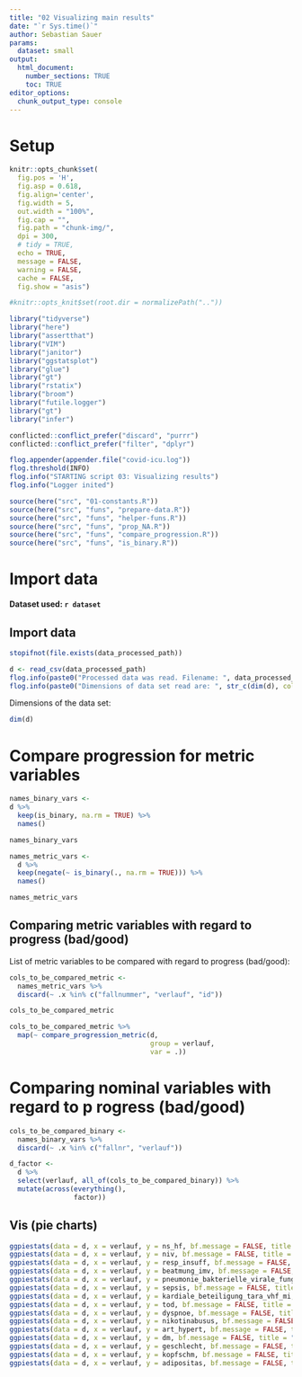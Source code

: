 ```yaml
---
title: "02 Visualizing main results"
date: "`r Sys.time()`"
author: Sebastian Sauer
params:
  dataset: small
output: 
  html_document:
    number_sections: TRUE
    toc: TRUE
editor_options: 
  chunk_output_type: console
---
```


# Setup


```r

knitr::opts_chunk$set(
  fig.pos = 'H',
  fig.asp = 0.618,
  fig.align='center',
  fig.width = 5,
  out.width = "100%",
  fig.cap = "", 
  fig.path = "chunk-img/",
  dpi = 300,
  # tidy = TRUE,
  echo = TRUE,
  message = FALSE,
  warning = FALSE,
  cache = FALSE,
  fig.show = "asis")

#knitr::opts_knit$set(root.dir = normalizePath(".."))
```



```r
library("tidyverse")
library("here")
library("assertthat")
library("VIM")
library("janitor")
library("ggstatsplot")
library("glue")
library("gt")
library("rstatix")
library("broom")
library("futile.logger")
library("gt")
library("infer")

conflicted::conflict_prefer("discard", "purrr")
conflicted::conflict_prefer("filter", "dplyr")
```





```r
flog.appender(appender.file("covid-icu.log"))
flog.threshold(INFO)
flog.info("STARTING script 03: Visualizing results")
flog.info("Logger inited")
```


```r
source(here("src", "01-constants.R"))
source(here("src", "funs", "prepare-data.R"))
source(here("src", "funs", "helper-funs.R"))
source(here("src", "funs", "prop_NA.R"))
source(here("src", "funs", "compare_progression.R"))
source(here("src", "funs", "is_binary.R"))
```



# Import data




**Dataset used: `r dataset`**

## Import data

```r
stopifnot(file.exists(data_processed_path))

d <- read_csv(data_processed_path)
flog.info(paste0("Processed data was read. Filename: ", data_processed_path))
flog.info(paste0("Dimensions of data set read are: ", str_c(dim(d), collapse = ", ")))
```


Dimensions of the data set:

```r
dim(d)
```



# Compare progression for metric variables


```r
names_binary_vars <- 
d %>% 
  keep(is_binary, na.rm = TRUE) %>% 
  names()

names_binary_vars

names_metric_vars <-
  d %>% 
  keep(negate(~ is_binary(., na.rm = TRUE))) %>% 
  names()

names_metric_vars
```


## Comparing metric variables with regard to progress (bad/good) 

List of metric variables to be compared with regard to progress (bad/good):

```r
cols_to_be_compared_metric <-
  names_metric_vars %>% 
  discard(~ .x %in% c("fallnummer", "verlauf", "id"))

cols_to_be_compared_metric
```



```r
cols_to_be_compared_metric %>% 
  map(~ compare_progression_metric(d, 
                                   group = verlauf, 
                                   var = .))
```



# Comparing nominal variables with regard to p rogress (bad/good) 

```r
cols_to_be_compared_binary <-
  names_binary_vars %>% 
  discard(~ .x %in% c("fallnr", "verlauf"))
```


```r
d_factor <-
  d %>%
  select(verlauf, all_of(cols_to_be_compared_binary)) %>%
  mutate(across(everything(),
                factor))
```



## Vis (pie charts)

```r
ggpiestats(data = d, x = verlauf, y = ns_hf, bf.message = FALSE, title = "ns_hf")
ggpiestats(data = d, x = verlauf, y = niv, bf.message = FALSE, title = "niv")
ggpiestats(data = d, x = verlauf, y = resp_insuff, bf.message = FALSE, title = "resp_insuff")
ggpiestats(data = d, x = verlauf, y = beatmung_imv, bf.message = FALSE, title = "beatmung_imv")
ggpiestats(data = d, x = verlauf, y = pneumonie_bakterielle_virale_fungale_superinfektion, bf.message = FALSE, title = "pneumonie_bakterielle_virale_fungale_superinfektion")
ggpiestats(data = d, x = verlauf, y = sepsis, bf.message = FALSE, title = "sepsis")
ggpiestats(data = d, x = verlauf, y = kardiale_beteiligung_tara_vhf_mi, bf.message = FALSE, title = "kardiale_beteiligung_tara_vhf_mi")
ggpiestats(data = d, x = verlauf, y = tod, bf.message = FALSE, title = "tod")
ggpiestats(data = d, x = verlauf, y = dyspnoe, bf.message = FALSE, title = "dyspnoe")
ggpiestats(data = d, x = verlauf, y = nikotinabusus, bf.message = FALSE, title = "nikotinabusus")
ggpiestats(data = d, x = verlauf, y = art_hypert, bf.message = FALSE, title = "art_hypert")
ggpiestats(data = d, x = verlauf, y = dm, bf.message = FALSE, title = "dm")
ggpiestats(data = d, x = verlauf, y = geschlecht, bf.message = FALSE, title = "geschlecht")
ggpiestats(data = d, x = verlauf, y = kopfschm, bf.message = FALSE, title = "kopfschm")
ggpiestats(data = d, x = verlauf, y = adipositas, bf.message = FALSE, title = "adipositas")
```

